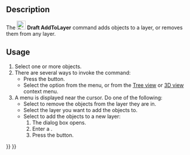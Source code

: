 <languages/>

{{Docnav
|[[Draft_SelectGroup|SelectGroup]]
|[[Draft_AddToGroup|AddToGroup]]
|[[Draft_Workbench|Draft]]
|IconL=Draft_SelectGroup.svg
|IconR=Draft_AddToGroup.svg
|IconC=Workbench_Draft.svg
}}

{{GuiCommand
|Name=Draft AddToLayer
|MenuLocation=Utilities → Add to layer...
|Workbenches=[[Draft_Workbench|Draft]]
|Version=1.1
|SeeAlso=[[Draft_LayerManager|Draft LayerManager]]
}}

==Description==

The [[Image:Draft_AddToLayer.svg|24px]] '''Draft AddToLayer''' command adds objects to a layer, or removes them from any layer. {{Version|1.1}}

==Usage==

# Select one or more objects.
# There are several ways to invoke the command:
#* Press the {{Button|[[Image:Draft_AddToLayer.svg|16px]] [[Draft_AddToLayer|Add to layer...]]}} button.
#* Select the {{MenuCommand|Utilities → [[Image:Draft_AddToLayer.svg|16px]] Add to layer...}} option from the menu, or from the [[Tree_view|Tree view]] or [[3D_view|3D view]] context menu.
# A menu is displayed near the cursor. Do one of the following:
#* Select {{MenuCommand|[[Image:List-remove.svg|16px]] Remove from layer}} to remove the objects from the layer they are in.
#* Select the layer you want to add the objects to.
#* Select {{MenuCommand|[[Image:List-add.svg|16px]] Add to new layer...}} to add the objects to a new layer:
#*# The {{MenuCommand|Create new layer}} dialog box opens.
#*# Enter a {{MenuCommand|Layer name}}.
#*# Press the {{Button|OK}} button.


{{Docnav
|[[Draft_SelectGroup|SelectGroup]]
|[[Draft_AddToGroup|AddToGroup]]
|[[Draft_Workbench|Draft]]
|IconL=Draft_SelectGroup.svg
|IconR=Draft_AddToGroup.svg
|IconC=Workbench_Draft.svg
}}

{{Draft Tools navi{{#translation:}}}}
{{Userdocnavi{{#translation:}}}}